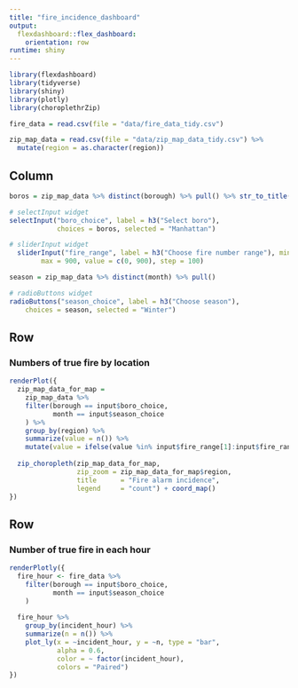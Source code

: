 ```yaml
---
title: "fire_incidence_dashboard"
output: 
  flexdashboard::flex_dashboard:
    orientation: row
runtime: shiny
---
```


```r
library(flexdashboard)
library(tidyverse)
library(shiny)
library(plotly)
library(choroplethrZip)
```

```r
fire_data = read.csv(file = "data/fire_data_tidy.csv")

zip_map_data = read.csv(file = "data/zip_map_data_tidy.csv") %>%
  mutate(region = as.character(region))
```

Column {.sidebar}
-----------------------------------------------------------------------

```r
boros = zip_map_data %>% distinct(borough) %>% pull() %>% str_to_title()

# selectInput widget
selectInput("boro_choice", label = h3("Select boro"),
            choices = boros, selected = "Manhattan")

# sliderInput widget
  sliderInput("fire_range", label = h3("Choose fire number range"), min = 0, 
        max = 900, value = c(0, 900), step = 100)

season = zip_map_data %>% distinct(month) %>% pull() 

# radioButtons widget
radioButtons("season_choice", label = h3("Choose season"),
    choices = season, selected = "Winter")
```


Row
-----------------------------------------------------------------------

### Numbers of true fire by location

```r
renderPlot({
  zip_map_data_for_map = 
    zip_map_data %>% 
    filter(borough == input$boro_choice,
           month == input$season_choice
    ) %>%  
    group_by(region) %>% 
    summarize(value = n()) %>%
    mutate(value = ifelse(value %in% input$fire_range[1]:input$fire_range[2], value, 0))
  
  zip_choropleth(zip_map_data_for_map,
                 zip_zoom = zip_map_data_for_map$region, 
                 title      = "Fire alarm incidence",
                 legend     = "count") + coord_map()
})
```

Row {.tabset .tabset-fade}
-----------------------------------------------------------------------

### Number of true fire in each hour

```r
renderPlotly({
  fire_hour <- fire_data %>% 
    filter(borough == input$boro_choice,
           month == input$season_choice
    ) 
  
  fire_hour %>%
    group_by(incident_hour) %>%
    summarize(n = n()) %>%
    plot_ly(x = ~incident_hour, y = ~n, type = "bar", 
            alpha = 0.6, 
            color = ~ factor(incident_hour), 
            colors = "Paired")
})
```